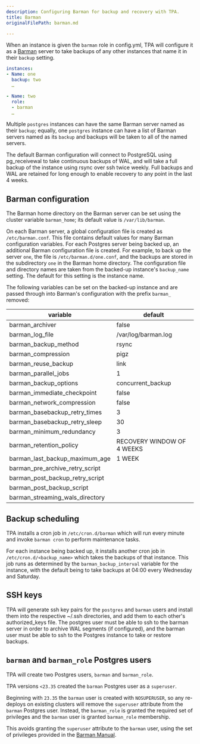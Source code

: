 ```yaml
---
description: Configuring Barman for backup and recovery with TPA.
title: Barman
originalFilePath: barman.md

---
```


When an instance is given the `barman` role in config.yml, TPA will
configure it as a [Barman](https://pgbarman.org/) server to take backups
of any other instances that name it in their `backup` setting.

```yaml
instances:
- Name: one
  backup: two
  …

- Name: two
  role:
  - barman
  …
```

Multiple `postgres` instances can have the same Barman server named as
their `backup`; equally, one `postgres` instance can have a list of
Barman servers named as its `backup` and backups will be taken to all
of the named servers.

The default Barman configuration will connect to PostgreSQL using
pg_receivewal to take continuous backups of WAL, and will take a full
backup of the instance using rsync over ssh twice weekly. Full backups
and WAL are retained for long enough to enable recovery to any point in
the last 4 weeks.

## Barman configuration

The Barman home directory on the Barman server can be set using the
cluster variable `barman_home`; its default value is `/var/lib/barman`.

On each Barman server, a global configuration file is created
as `/etc/barman.conf`. This file contains default values for many Barman
configuration variables. For each Postgres server being backed up,
an additional Barman configuration file is created. For example, to back up the
server `one`, the file is `/etc/barman.d/one.conf`, and the backups
are stored in the subdirectory `one` in the Barman home directory. The
configuration file and directory names are taken from the backed-up instance's
`backup_name` setting. The default for this setting is the instance name.

The following variables can be set on the backed-up instance and are
passed through into Barman's configuration with the prefix `barman_`
removed:

| variable                        | default                    |
| ------------------------------- | -------------------------- |
| barman_archiver                 | false                      |
| barman_log_file                 | /var/log/barman.log        |
| barman_backup_method            | rsync                      |
| barman_compression              | pigz                       |
| barman_reuse_backup             | link                       |
| barman_parallel_jobs            | 1                          |
| barman_backup_options           | concurrent_backup          |
| barman_immediate_checkpoint     | false                      |
| barman_network_compression      | false                      |
| barman_basebackup_retry_times   | 3                          |
| barman_basebackup_retry_sleep   | 30                         |
| barman_minimum_redundancy       | 3                          |
| barman_retention_policy         | RECOVERY WINDOW OF 4 WEEKS |
| barman_last_backup_maximum_age  | 1 WEEK                     |
| barman_pre_archive_retry_script |                            |
| barman_post_backup_retry_script |                            |
| barman_post_backup_script       |                            |
| barman_streaming_wals_directory |                            |

## Backup scheduling

TPA installs a cron job in `/etc/cron.d/barman` which will run every
minute and invoke `barman cron` to perform maintenance tasks.

For each instance being backed up, it installs another cron job in
`/etc/cron.d/<backup_name>` which takes the backups of that instance.
This job runs as determined by the `barman_backup_interval` variable for
the instance, with the default being to take backups at 04:00 every
Wednesday and Saturday.

## SSH keys

TPA will generate ssh key pairs for the `postgres` and `barman`
users and install them into the respective ~/.ssh directories, and add
them to each other's authorized_keys file. The postgres user must be
able to ssh to the barman server in order to archive WAL segments (if
configured), and the barman user must be able to ssh to the Postgres
instance to take or restore backups.

## `barman` and `barman_role` Postgres users

TPA will create two Postgres users, `barman` and `barman_role`.

TPA versions `<23.35` created the `barman` Postgres user as a `superuser`.

Beginning with `23.35` the `barman` user is created with `NOSUPERUSER`,
so any re-deploys on existing clusters will remove the `superuser` attribute
from the `barman` Postgres user. Instead, the `barman_role` is granted the 
required set of privileges and the `barman` user is granted `barman_role` membership. 

This avoids granting the `superuser` attribute to the `barman` user, using the set
of privileges provided in the [Barman Manual](https://docs.pgbarman.org/release/latest/#postgresql-connection).
